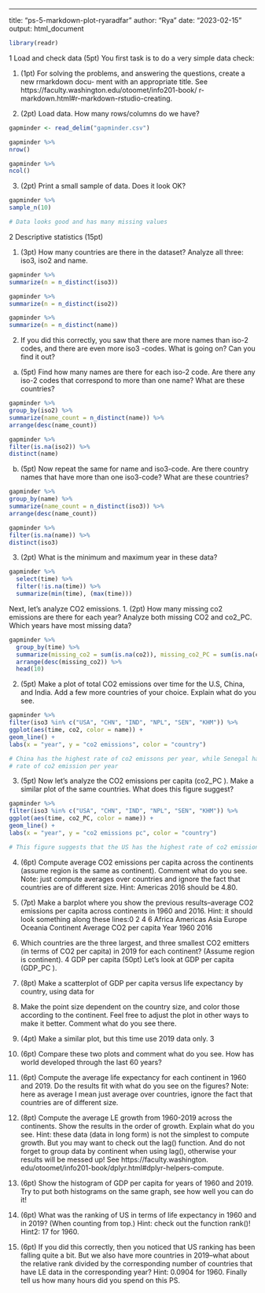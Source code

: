 ---
title: "ps-5-markdown-plot-ryaradfar"
author: "Rya"
date: "2023-02-15"
output: html_document

```r
library(readr)
```
1 Load and check data (5pt)
You first task is to do a very simple data check:
  
1. (1pt) For solving the problems, and answering the questions, create a new rmarkdown docu-
ment with an appropriate title. See https://faculty.washington.edu/otoomet/info201-book/
r-markdown.html#r-markdown-rstudio-creating.

2. (2pt) Load data. How many rows/columns do we have?

```r
gapminder <- read_delim("gapminder.csv")
```
```r
gapminder %>% 
nrow()
```
```r
gapminder %>% 
ncol()
```

3. (2pt) Print a small sample of data. Does it look OK?

```r
gapminder %>% 
sample_n(10)

# Data looks good and has many missing values
```



2 Descriptive statistics (15pt)

1. (3pt) How many countries are there in the dataset? Analyze all three: iso3, iso2 and name.

```r
gapminder %>% 
summarize(n = n_distinct(iso3))

gapminder %>% 
summarize(n = n_distinct(iso2))

gapminder %>% 
summarize(n = n_distinct(name))

```
2. If you did this correctly, you saw that there are more names than iso-2 codes, and there are
even more iso3 -codes. What is going on? Can you find it out?
(a) (5pt) Find how many names are there for each iso-2 code. Are there any iso-2 codes that
correspond to more than one name? What are these countries?

```r
gapminder %>% 
group_by(iso2) %>% 
summarize(name_count = n_distinct(name)) %>% 
arrange(desc(name_count))

gapminder %>% 
filter(is.na(iso2)) %>% 
distinct(name)
```

(b) (5pt) Now repeat the same for name and iso3-code. Are there country names that have
more than one iso3-code? What are these countries?

```r
gapminder %>% 
group_by(name) %>% 
summarize(name_count = n_distinct(iso3)) %>% 
arrange(desc(name_count)) 

gapminder %>% 
filter(is.na(name)) %>% 
distinct(iso3)
```

3. (2pt) What is the minimum and maximum year in these data?
```r
gapminder %>% 
  select(time) %>%
  filter(!is.na(time)) %>% 
  summarize(min(time), (max(time)))
```

Next, let’s analyze CO2 emissions.
1. (2pt) How many missing co2 emissions are there for each year? Analyze both missing CO2
and co2_PC. Which years have most missing data?

```r
gapminder %>%
  group_by(time) %>%
  summarize(missing_co2 = sum(is.na(co2)), missing_co2_PC = sum(is.na(co2_PC))) %>% 
  arrange(desc(missing_co2)) %>% 
  head(10)
```

2. (5pt) Make a plot of total CO2 emissions over time for the U.S, China, and India. Add a few
more countries of your choice. Explain what do you see.

```r
gapminder %>% 
filter(iso3 %in% c("USA", "CHN", "IND", "NPL", "SEN", "KHM")) %>% 
ggplot(aes(time, co2, color = name)) +
geom_line() +
labs(x = "year", y = "co2 emissions", color = "country")

# China has the highest rate of co2 emissons per year, while Senegal has the lowest
# rate of co2 emission per year
```

3. (5pt) Now let’s analyze the CO2 emissions per capita (co2_PC ). Make a similar plot of the
same countries. What does this figure suggest?

```r
gapminder %>% 
filter(iso3 %in% c("USA", "CHN", "IND", "NPL", "SEN", "KHM")) %>% 
ggplot(aes(time, co2_PC, color = name)) +
geom_line() +
labs(x = "year", y = "co2 emissions pc", color = "country")

# This figure suggests that the US has the highest rate of co2 emissions per capita
```

4. (6pt) Compute average CO2 emissions per capita across the continents (assume region is the
same as continent). Comment what do you see.
Note: just compute averages over countries and ignore the fact that countries are of different
size.
Hint: Americas 2016 should be 4.80.


5. (7pt) Make a barplot where you show the previous results–average CO2 emissions per capita
across continents in 1960 and 2016.
Hint: it should look something along these lines:0
2
4
6
Africa Americas Asia Europe Oceania
Continent
Average CO2 per capita
Year
1960
2016
6. Which countries are the three largest, and three smallest CO2 emitters (in terms of CO2 per
capita) in 2019 for each continent? (Assume region is continent).
4 GDP per capita (50pt)
Let’s look at GDP per capita (GDP_PC ).
1. (8pt) Make a scatterplot of GDP per capita versus life expectancy by country, using data for
1960. Make the point size dependent on the country size, and color those according to the
continent. Feel free to adjust the plot in other ways to make it better.
Comment what do you see there.
2. (4pt) Make a similar plot, but this time use 2019 data only.
3
3. (6pt) Compare these two plots and comment what do you see. How has world developed
through the last 60 years?
4. (6pt) Compute the average life expectancy for each continent in 1960 and 2019. Do the results
fit with what do you see on the figures?
Note: here as average I mean just average over countries, ignore the fact that countries are of
different size.
5. (8pt) Compute the average LE growth from 1960-2019 across the continents. Show the results
in the order of growth. Explain what do you see.
Hint: these data (data in long form) is not the simplest to compute growth. But you may
want to check out the lag() function. And do not forget to group data by continent when
using lag(), otherwise your results will be messed up! See https://faculty.washington.
edu/otoomet/info201-book/dplyr.html#dplyr-helpers-compute.
6. (6pt) Show the histogram of GDP per capita for years of 1960 and 2019. Try to put both
histograms on the same graph, see how well you can do it!
7. (6pt) What was the ranking of US in terms of life expectancy in 1960 and in 2019? (When
counting from top.)
Hint: check out the function rank()!
Hint2: 17 for 1960.
8. (6pt) If you did this correctly, then you noticed that US ranking has been falling quite a
bit. But we also have more countries in 2019–what about the relative rank divided by the
corresponding number of countries that have LE data in the corresponding year?
Hint: 0.0904 for 1960.
Finally tell us how many hours did you spend on this PS.